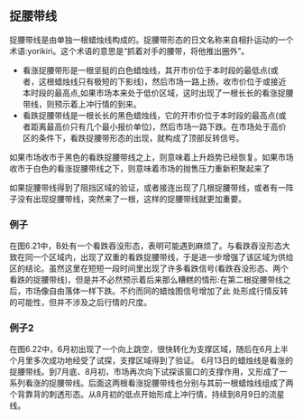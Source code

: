 
## 捉腰带线
捉腰带线是由单独一根蜡烛线构成的。捉腰带形态的日文名称来自相扑运动的一个术语:yorikiri。这个术语的意思是“抓着对手的腰带，将他推出圈外”。

<ImageRender alt='test1' width='auto' height='auto' path='/candleTech/14-grabBelt.png' />

- 看涨捉腰带形是一根坚挺的白色蜡烛线，其开市价位于本时段的最低点(或者，这根蜡烛线只有极短的下影线)，然后市场一路上扬，收市价位于或接近本时段的最高点,如果市场本来处于低价区域，这时出现了一根长长的看涨捉腰带线，则预示着上冲行情的到来。
- 看跌捉腰带线是一根长长的黑色蜡烛线，它的开市价位于本时段的最高点(或者距离最高价只有几个最小报价单位)，然后市场一路下跌。在市场处于高价区的条件下，看跌捉腰带形态的出现，就构成了顶部反转信号。

如果市场收市于黑色的看跌捉腰带线之上，则意味着上升趋势已经恢复。如果市场收市于白色的看涨捉腰带线之下，则意味着市场的抛售压力重新积聚起来了

如果捉腰带线得到了阻挡区域的验证，或者接连出现了几根捉腰带线，或者有一阵子没有出现捉腰带线，突然来了一根，这样的捉腰带线就更加重要。

### 例子
在图6.21中，B处有一个看跌吞没形态，表明可能遇到麻烦了。与看跌吞没形态大致在同一个区域内，出现了双重的看跌捉腰带线，于是进一步增强了该区域为供给区的结论。虽然这里在短短一段时间里出现了许多看跌信号(看跌吞没形态、两个看跌的捉腰带线)，但是并不必然预示着后来那么糟糕的情形:在第二根捉腰带线之后，市场像自由落体一样下跌。不约而同的蜡烛图信号增加了此 处形成行情反转的可能性，但并不涉及之后行情的尺度。

<ImageRender alt='test1' width='auto' height='auto' path='/candleTech/14-grabBelt2.png' />

### 例子2
在图6.22中，6月初出现了一个向上跳空，很快转化为支撑区域，随后在6月上半个月里多次成功地经受了试探，支撑区域得到了验证。 6月13日的蜡烛线是看涨的捉腰带线。到7月底、8月初，市场再次向下试探该窗口的支撑作用，又形成了一系列看涨的捉腰带线。后面这两根看涨捉腰带线也分别与其前一根蜡烛线组成了两个背靠背的刺透形态。从8月初的低点开始形成上冲行情，持续到8月9日的流星线。

<ImageRender alt='test1' width='auto' height='auto' path='/candleTech/14-grabBelt3.png' />
